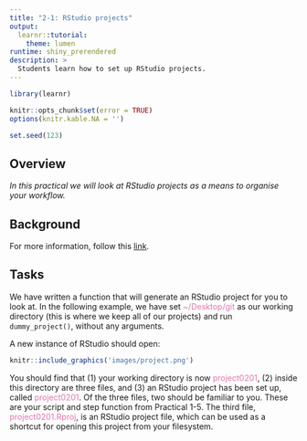 ```yaml
---
title: "2-1: RStudio projects"
output: 
  learnr::tutorial:
    theme: lumen
runtime: shiny_prerendered
description: >
  Students learn how to set up RStudio projects.
---
```


```r
library(learnr)

knitr::opts_chunk$set(error = TRUE)
options(knitr.kable.NA = '')

set.seed(123)
```

## Overview

*In this practical we will look at RStudio projects as a means to organise* 
*your workflow.*

## Background

For more information, follow this [link](https://support.rstudio.com/hc/en-us/articles/200526207-Using-Projects).

## Tasks

We have written a function that will generate an RStudio project for you to 
look at. In the following example, we have set 
<span style="color: #de77ae;">~/Desktop/git</span> as our working directory
(this is where we keep all of our projects) and run `dummy_project()`, without 
any arguments. 

A new instance of RStudio should open:

```r
knitr::include_graphics('images/project.png')
```

You should find that (1) your working directory is now 
<span style="color: #de77ae;">project0201</span>, (2) inside this directory
are three files, and (3) an RStudio project has been set up, called 
<span style="color: #de77ae;">project0201</span>. Of the three files, two 
should be familiar to you. These are your script and step function from 
Practical 1-5. The third file, 
<span style="color: #de77ae;">project0201.Rproj</span>, is an RStudio project
file, which can be used as a shortcut for opening this project from your 
filesystem.
